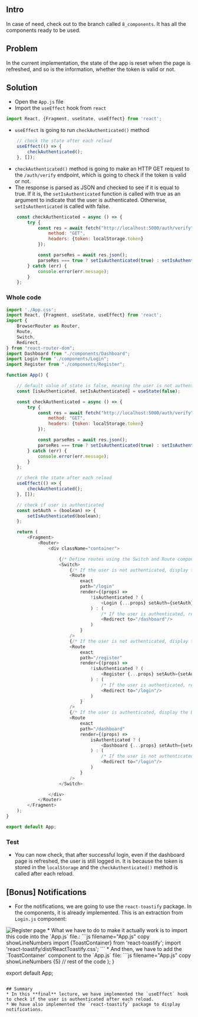
## Intro
In case of need, check out to the branch called `8_components`. It has all the components ready to be used.

## Problem
In the current implementation, the state of the app is reset when the page is refreshed, and so is the information, whether the token is valid or not.

## Solution
* Open the `App.js` file
* Import the `useEffect` hook from `react`
```js filename="App.js" copy showLineNumbers
import React, {Fragment, useState, useEffect} from 'react';
```
* `useEffect` is going to run `checkAuthenticated()` method
```js filename="App.js" copy showLineNumbers
    // check the state after each reload
    useEffect(() => {
        checkAuthenticated();
    }, []);
``` 
* `checkAuthenticated()` method is going to make an HTTP GET request to the `/auth/verify` endpoint, which is going to check if the token is valid or not. 
* The response is parsed as JSON and checked to see if it is equal to true. If it is, the `setIsAuthenticated` function is called with true as an argument to indicate that the user is authenticated. Otherwise, `setIsAuthenticated` is called with false.
```js filename="App.js" copy showLineNumbers
    const checkAuthenticated = async () => {
        try {
            const res = await fetch("http://localhost:5000/auth/verify", {
                method: "GET",
                headers: {token: localStorage.token}
            });

            const parseRes = await res.json();
            parseRes === true ? setIsAuthenticated(true) : setIsAuthenticated(false);
        } catch (err) {
            console.error(err.message);
        }
    };
```
### Whole code
```js filename="App.js" copy showLineNumbers {2, 18-35}
import './App.css';
import React, {Fragment, useState, useEffect} from 'react';
import {
    BrowserRouter as Router,
    Route,
    Switch,
    Redirect,
} from "react-router-dom";
import Dashboard from "./components/Dashboard";
import Login from "./components/Login";
import Register from "./components/Register";

function App() {

    // default value of state is false, meaning the user is not authenticated
    const [isAuthenticated, setIsAuthenticated] = useState(false);

    const checkAuthenticated = async () => {
        try {
            const res = await fetch("http://localhost:5000/auth/verify", {
                method: "GET",
                headers: {token: localStorage.token}
            });

            const parseRes = await res.json();
            parseRes === true ? setIsAuthenticated(true) : setIsAuthenticated(false);
        } catch (err) {
            console.error(err.message);
        }
    };

    // check the state after each reload
    useEffect(() => {
        checkAuthenticated();
    }, []);

    // check if user is authenticated
    const setAuth = (boolean) => {
        setIsAuthenticated(boolean);
    };

    return (
        <Fragment>
            <Router>
                <div className="container">

                    {/* Define routes using the Switch and Route components from react-router-dom */}
                    <Switch>
                        {/* If the user is not authenticated, display the Login component */}
                        <Route
                            exact
                            path="/login"
                            render={(props) =>
                                !isAuthenticated ? (
                                    <Login {...props} setAuth={setAuth}/>
                                ) : (
                                    /* If the user is authenticated, redirect to the Dashboard component */
                                    <Redirect to="/dashboard"/>
                                )
                            }
                        />
                        {/* If the user is not authenticated, display the Register component */}
                        <Route
                            exact
                            path="/register"
                            render={(props) =>
                                !isAuthenticated ? (
                                    <Register {...props} setAuth={setAuth}/>
                                ) : (
                                    /* If the user is authenticated, redirect to the Login component */
                                    <Redirect to="/login"/>
                                )
                            }
                        />
                        {/* If the user is authenticated, display the Dashboard component */}
                        <Route
                            exact
                            path="/dashboard"
                            render={(props) =>
                                isAuthenticated ? (
                                    <Dashboard {...props} setAuth={setAuth}/>
                                ) : (
                                    /* If the user is not authenticated, redirect to the Login component */
                                    <Redirect to="/login"/>
                                )
                            }
                        />
                    </Switch>

                </div>
            </Router>
        </Fragment>
    );
}

export default App;
```

### Test
* You can now check, that after successful login, even if the dashboard page is refreshed, the user is still logged in. It is because the token is stored in the `localStorage` and the `checkAuthenticated()` method is called after each reload.

## [Bonus] Notifications
* For the notifications, we are going to use the `react-toastify` package. In the components, it is already implemented. This is an extraction from `Login.js` component:
<Image src="/webApp/toast.png" alt="Register page" width={500} height={300}/>
* What we have to do to make it actually work is to import this code into the `App.js` file.:
```js filename="App.js" copy showLineNumbers
import {ToastContainer} from 'react-toastify';
import 'react-toastify/dist/ReactToastify.css';
```
* And then, we have to add the `ToastContainer` component to the `App.js` file:
```js filename="App.js" copy showLineNumbers {5}
                    // rest of the code
                    </Switch>
                </div>
            </Router>
            <ToastContainer/>
        </Fragment>
    );
}

export default App;
```

## Summary
* In this **final** lecture, we have implemented the `useEffect` hook to check if the user is authenticated after each reload.
* We have also implemented the `react-toastify` package to display notifications.
